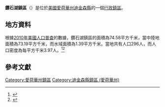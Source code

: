 {{noteTA
|G1=USState
|G2=地名
|G3=Unit
}}
{{Infobox settlement
|official_name            = 鑽石湖鎮區
|native_name = Diamond Lake Township
|settlement_type          = [[行政鎮區|行政鎮區]]
|image_skyline            = 
|imagesize                = 
|image_map                = Map highlighting Diamond Lake Township, Dickinson County, Iowa.svg
|mapsize                  = 250px
|pushpin_map  =USA Iowa
|pushpin_label = 鑽石湖鎮區
|pushpin_label_position   = top
|pushpin_map_caption      = 鑽石湖鎮區在愛荷華州的位置
|subdivision_type         = [[世界政區索引|國家]]
|subdivision_type1        = [[美国州份|州份]]
|subdivision_type2        = [[愛荷華州行政区划|縣]]
|subdivision_name         = [[美国|美国]]
|subdivision_name1        = [[愛荷華州|愛荷華州]]
|subdivision_name2        = [[迪金森縣_(愛荷華州)|迪金森縣]]
|elevation_ft             = 1398
|elevation_m              = 426
|timezone                 = [[北美中部時區|北美中部時區]]
|area_total_km2           = 74.58
|area_land_km2            = 73.19
|area_water_km2           = 1.39
|area_total_sq_mi         = 
|area_land_sq_mi          = 
|area_water_sq_mi         = 
|population_as_of         = [[2010年美國人口普查|2010]]
|population_footnotes     = 
|population_total         = 296
|population_density_km2   = auto
|population_density_sq_mi = auto
|utc_offset               = -6
|coordinates              = {{coord|43|28|11|N|95|12|22|W|type:city_region:US-AL_source:GNS-enwiki|display=inline,title}}
| coor_pinpoint           = 
| coordinates_footnotes   = 
|timezone_DST             = CDT
|utc_offset_DST           = -5
|postal_code_type         = [[美國郵區編號|郵區編號]]
|postal_code              = 51347, 51360
|area_code                = {{link-en|电话区号563|Area code 563|563}}
|blank_name = [[地名信息系统|GNIS ID]]
|blank_info = 467715
}}
'''鑽石湖鎮區'''（{{lang-en|Diamond Lake Township}}）是位於[[美國|美國]][[愛荷華州|愛荷華州]][[迪金森縣_(愛荷華州)|迪金森縣]]的一個[[行政鎮區|行政鎮區]]。

== 地方資料 ==
根據[[2010年美國人口普查|2010年美國人口普查]]的數據，鑽石湖鎮區的面積為74.58平方千米，當中陸地面積為73.19平方千米，而水域面積為1.39平方千米。當地共有人口296人，而人口密度為每平方千米3.97人。<ref name="GR8">{{cite web|url=http://factfinder2.census.gov|publisher=[[美国人口调查局|美国人口调查局]]|accessdate=2011-05-14|title=American FactFinder}}</ref><ref>{{cite web|url=https://www.citypopulation.de/en/usa/iowa/admin/|title=USA: Iowa (Counties and Townships) - City Population}}</ref>

== 參考文獻 ==
{{reflist}}

{{迪金森縣 (愛荷華州)}}

{{DEFAULTSORT:Diamond Lake Township}}
[[Category:愛荷華州鎮區|Category:愛荷華州鎮區]]
[[Category:迪金森縣鎮區_(愛荷華州)|Category:迪金森縣鎮區 (愛荷華州)]]

{{Iowa-geo-stub}}